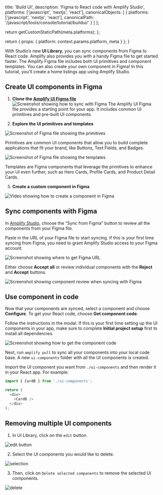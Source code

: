 
  title: 'Build UI',
  description: 'Figma to React code with Amplify Studio',
  platforms: ['javascript', 'nextjs', 'react'],
  canonicalObjects: [
    {
      platforms: ['javascript', 'nextjs', 'react'],
      canonicalPath: '/javascript/tools/console/tutorial/buildui/'
    }
  ]
};

  return getCustomStaticPath(meta.platforms);
};

  return {
    props: {
      platform: context.params.platform,
      meta
    }
  };
}

With Studio’s new **UI Library**, you can sync components from Figma to React code. Amplify also provides you with a handy Figma file to get started faster. The Amplify Figma file includes both UI primitives and component templates. You can also create your own component in Figma! In this tutorial, you'll create a home listings app using Amplify Studio.

## Create UI components in Figma

1. **Clone the [Amplify UI Figma file](https://www.figma.com/community/file/1047600760128127424)** ![Screenshot showing how to sync with Figma](/images/studio/sync-with-figma.png) The Amplify UI Figma file provides a starting point for your app. It includes common UI primitives and pre-built UI components.

2. **Explore the UI primitives and templates**

![Screenshot of Figma file showing the primitives](/images/studio/primitives.png)

Primitives are common UI components that allow you to build complete applications that fit your brand, like Buttons, Text Fields, and Badges.

![Screenshot of Figma file showing the templates](/images/studio/templates.png)

Templates are Figma components that leverage the primitives to enhance your UI even further, such as Hero Cards, Profile Cards, and Product Detail Cards.

3. **Create a custom component in Figma**

![Video showing how to create a component in Figma](/images/studio/create-component.gif)

## Sync components with Figma

In [Amplify Studio](/[platform]/tools/console/adminui/start/#logging-in-and-creating-an-app), choose the “Sync from Figma” button to review all the components from your Figma file.

Paste in the URL of your Figma file to start syncing. If this is your first time syncing from Figma, you need to grant Amplify Studio access to your Figma account.

![Screenshot showing where to get Figma URL](/images/studio/figma-link.png)

Either choose **Accept all** or review individual components with the **Reject** and **Accept** buttons.

![Screenshot showing component review when syncing with Figma](/images/studio/sync-review.png)

## Use component in code

Now that your components are synced, select a component and choose **Configure**. To get your React code, choose **Get component code**.

Follow the instructions in the modal. If this is your first time setting up the UI components in your app, make sure to complete **Initial project setup** first to install all dependencies.

![Screenshot showing how to get the component code](/images/studio/get-code.png)

Next, run `amplify pull` to sync all your components into your local code base. A new `ui-components` folder with all the UI components is created.

Import the UI component you want from `./ui-components` and then render it in your React app. For example:

```js
import { CardB } from './ui-components';

return (
  <div>
    <CardB />
  </div>
);
```

## Removing multiple UI components

1. In UI Library, click on the `edit` button.

![edit button](/images/studio/buildui/edit-ui-library.png)

2. Select the UI components you would like to delete.

![selection](/images/studio/buildui/multiple-components-selection.png)

3. Then, click on `Delete selected components` to remove the selected UI components.

![delete](/images/studio/buildui/delete-components.png)
